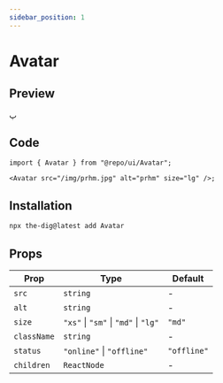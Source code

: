 ```yaml
---
sidebar_position: 1
---
```


# Avatar

## Preview


<Container>
  <Avatar src="/img/prhm.jpg" alt="prhm" />
  <Avatar alt="lg">پ</Avatar>
</Container>

## Code

```tsx
import { Avatar } from "@repo/ui/Avatar";

<Avatar src="/img/prhm.jpg" alt="prhm" size="lg" />;
```

## Installation

```bash
npx the-dig@latest add Avatar
```

## Props

| Prop        | Type                                 | Default     |
| ----------- | ------------------------------------ | ----------- |
| `src`       | `string`                             | -           |
| `alt`       | `string`                             | -           |
| `size`      | `"xs"` \| `"sm"` \| `"md"` \| `"lg"` | `"md"`      |
| `className` | `string`                             | -           |
| `status`    | `"online"` \| `"offline"`            | `"offline"` |
| `children`  | `ReactNode`                          | -           |
